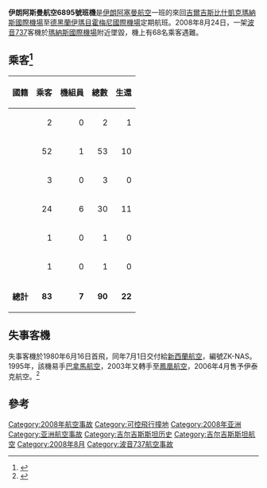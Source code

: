 {{expand|time=2014-03-15T09:47:58+00:00}}
{{Infobox Airliner accident
|name    = 伊朗阿斯曼航空6895號班機空難
|Crash image   = Itek Air Boeing 737-200 Naumenko.jpg
|Image caption = 墜毀的波音737，攝於失事前四天
|Date    = 2008年8月24日
|Type    = [[可控飛行撞地|可控飛行撞地]]<ref name=MAK>{{cite web |url=http://www.mak.ru/russian/investigations/2008/boeing737/report_boeing-737-200_EX-009.pdf |title=存档副本 |accessdate=2009-05-14 |deadurl=yes |archiveurl=https://web.archive.org/web/20090520234406/http://www.mak.ru/russian/investigations/2008/boeing737/report_boeing-737-200_EX-009.pdf |archivedate=2009-05-20 }}</ref>
|occurrence_type = Accident
|Site    = {{KGZ}}[[比什凱克|比什凱克]][[瑪納斯國際機場|瑪納斯國際機場]]
|coords  = {{coord|43|3|28|N|74|28|43|E|type:event_region:KG|display=inline,title}}
|Aircraft Type = [[波音737|波音737-219]]
|aircraft_name = 
|Operator      = [[伊泰克航空|伊泰克航空]]<br>（由[[伊朗阿塞曼航空|伊朗阿塞曼航空]]运营）
|Tail Number   = EX-009
|Origin        = {{KGZ}}[[比什凱克|比什凱克]][[瑪納斯國際機場|瑪納斯國際機場]]
|stopover      = 
|stopover0     = 
|stopover1     = 
|stopover2     = 
|stopover3     = 
|last_stopover = 
|Destination   = {{IRN}}[[德黑蘭|德黑蘭]][[伊瑪目霍梅尼國際機場|伊瑪目霍梅尼國際機場]]
|Passengers    = 83<ref name="ASN" />
|Crew          = 7<ref name="ASN" />
|injuries      = 18<ref name="ASN" />
|Fatalities    = 68<ref name="ASN" />
|Survivors     = 22<ref name="ASN">{{cite web | url=http://aviation-safety.net/database/record.php?id=20080824-0 | title=ASN Aseman Airlines Flights 6875 | date=2008-08-24 | accessdate=2008-08-24 | archive-date=2011-03-19 | archive-url=https://web.archive.org/web/20110319023837/http://aviation-safety.net/database/record.php?id=20080824-0 | dead-url=no }}</ref> 
}}

'''伊朗阿斯曼航空6895號班機'''是[[伊朗阿塞曼航空|伊朗阿塞曼航空]]一班的來回[[吉爾吉斯|吉爾吉斯]][[比什凱克|比什凱克]][[瑪納斯國際機場|瑪納斯國際機場]]至[[德黑蘭|德黑蘭]][[伊瑪目霍梅尼國際機場|伊瑪目霍梅尼國際機場]]定期航班。2008年8月24日，一架[[波音737|波音737]]客機於[[瑪納斯國際機場|瑪納斯國際機場]]附近墜毀，機上有68名乘客遇難。

==乘客<ref name=AP>{{cite news |last=Saralayeva |first=Leila |url=http://ap.google.com/article/ALeqM5i8ZYB2OBDNkh6H6fm6hogTD4HrfAD92P3V2O1 |title=68 die, 22 survive airliner crash in Kyrgyzstan |date=2008-08-25 |accessdate=2008-08-25 |publisher=[[Associated_Press|AP]] via [[Google_News|Google News]] |deadurl=yes |archiveurl=https://web.archive.org/web/20080830073118/http://ap.google.com/article/ALeqM5i8ZYB2OBDNkh6H6fm6hogTD4HrfAD92P3V2O1 |archivedate=2008-08-30 }}</ref>==
{|class="wikitable"
! 國籍
! 乘客
! 機組員
! 總數
! 生還
|-
| {{CAN}}
| align="right" | 2
| align="right" | 0
| align="right" | 2
| align="right" | 1
|-
| {{IRN}}
| align="right" | 52
| align="right" | 1
| align="right" | 53
| align="right" | 10
|-
| {{KAZ}}
| align="right" | 3
| align="right" | 0
| align="right" | 3
| align="right" | 0
|-
| {{KGZ}}
| align="right" | 24
| align="right" | 6
| align="right" | 30
| align="right" | 11
|-
| {{PRC}}
| align="right" | 1
| align="right" | 0
| align="right" | 1
| align="right" | 0
|-
| {{TUR}}
| align="right" | 1
| align="right" | 0
| align="right" | 1
| align="right" | 0
|-bgcolor="#EEEEEE"
| '''總計'''
| align="right" | '''83'''
| align="right" | '''7'''
| align="right" | '''90'''
| align="right" | ''' 22'''
|}

==失事客機==
失事客機於1980年6月16日首飛，同年7月1日交付給[[新西蘭航空|新西蘭航空]]，編號ZK-NAS。1995年，該機易手[[巴拿馬航空|巴拿馬航空]]，2003年又轉手至[[鳳凰航空|鳳凰航空]]，2006年4月售予伊泰克航空。<ref>{{cite web |url=http://www.planespotters.net/Production_List/Boeing/737/22088.html |title=EX-009 Itek Air Boeing 737-219(A) - cn 22088 / ln 676 - Planespotters.net |accessdate=2008-08-25 |publisher=[[Planespotters.net|Planespotters.net]] |deadurl=yes |archiveurl=https://web.archive.org/web/20080830012109/http://www.planespotters.net/Production_List/Boeing/737/22088.html |archivedate=2008-08-30 }}</ref>

==參考==
{{Reflist|2}}


{{2008年航空事故}}
[[Category:2008年航空事故|Category:2008年航空事故]]
[[Category:可控飛行撞地|Category:可控飛行撞地]]
[[Category:2008年亚洲|Category:2008年亚洲]]
[[Category:亚洲航空事故|Category:亚洲航空事故]]
[[Category:吉尔吉斯斯坦历史|Category:吉尔吉斯斯坦历史]]
[[Category:吉尔吉斯斯坦航空|Category:吉尔吉斯斯坦航空]]
[[Category:2008年8月|Category:2008年8月]]
[[Category:波音737航空事故|Category:波音737航空事故]]